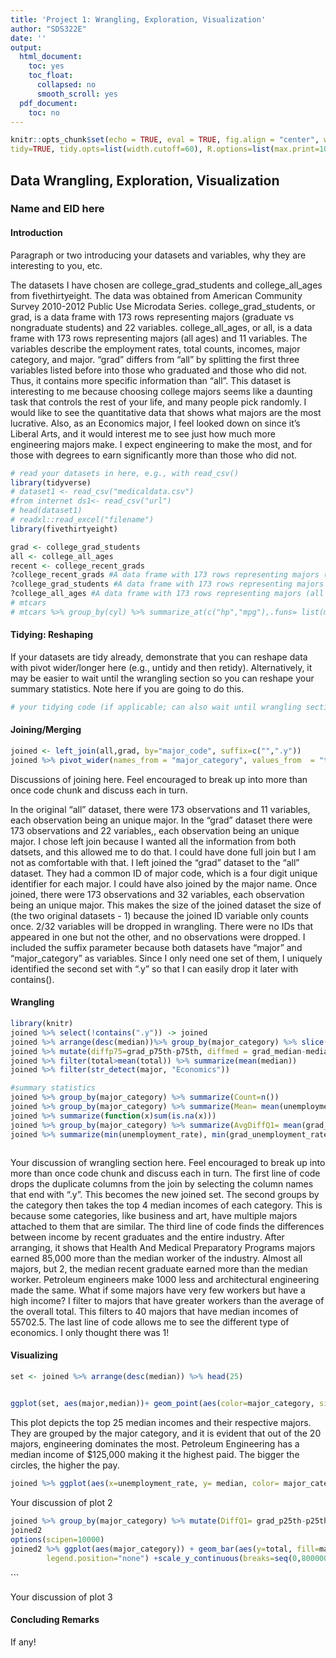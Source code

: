 ```yaml
---
title: 'Project 1: Wrangling, Exploration, Visualization'
author: "SDS322E"
date: ''
output:
  html_document:
    toc: yes
    toc_float:
      collapsed: no
      smooth_scroll: yes
  pdf_document:
    toc: no
---
```


```r
knitr::opts_chunk$set(echo = TRUE, eval = TRUE, fig.align = "center", warning = F, message = F,
tidy=TRUE, tidy.opts=list(width.cutoff=60), R.options=list(max.print=100))
```

## Data Wrangling, Exploration, Visualization

### Name and EID here

#### Introduction 

Paragraph or two introducing your datasets and variables, why they are interesting to you, etc.

The datasets I have chosen are college_grad_students and college_all_ages from fivethirtyeight. The data was obtained from American Community Survey 2010-2012 Public Use Microdata Series. college_grad_students, or grad, is a data frame with 173 rows representing majors (graduate vs nongraduate students) and 22 variables. college_all_ages, or all, is a data frame with 173 rows representing majors (all ages) and 11 variables. The variables describe the employment rates, total counts, incomes, major category, and major. "grad" differs from "all" by splitting the first three variables listed before into those who graduated and those who did not. Thus, it contains more specific information than "all". This dataset is interesting to me because choosing college majors seems like a daunting task that controls the rest of your life, and many people pick randomly. I would like to see the quantitative data that shows what majors are the most lucrative. Also, as an Economics major, I feel looked down on since it's Liberal Arts, and it would interest me to see just how much more engineering majors make. I expect engineering to make the most, and for those with degrees to earn significantly more than those who did not. 
```R
# read your datasets in here, e.g., with read_csv()
library(tidyverse)
# dataset1 <- read_csv("medicaldata.csv")
#from internet ds1<- read_csv("url")
# head(dataset1)
# readxl::read_excel("filename")
library(fivethirtyeight)

grad <- college_grad_students
all <- college_all_ages
recent <- college_recent_grads
?college_recent_grads #A data frame with 173 rows representing majors (recent graduates) and 21 variables:
?college_grad_students #A data frame with 173 rows representing majors (graduate vs nongraduate students) and 22 variables:
?college_all_ages #A data frame with 173 rows representing majors (all ages) and 11 variables:
# mtcars
# mtcars %>% group_by(cyl) %>% summarize_at(c("hp","mpg"),.funs= list(mean=mean,sd=sd)) %>% pivot_longer(-1) %>%separate(name, into=c("var","stat")) 
```

#### Tidying: Reshaping

If your datasets are tidy already, demonstrate that you can reshape data with pivot wider/longer here (e.g., untidy and then retidy). Alternatively, it may be easier to wait until the wrangling section so you can reshape your summary statistics. Note here if you are going to do this.

```R
# your tidying code (if applicable; can also wait until wrangling section)
```

    
#### Joining/Merging

```R
joined <- left_join(all,grad, by="major_code", suffix=c("",".y"))
joined %>% pivot_wider(names_from = "major_category", values_from  = "total") %>% pivot_longer(29:44, names_to="major_category", values_to="total",values_drop_na=T)


```

Discussions of joining here. Feel encouraged to break up into more than once code chunk and discuss each in turn.

In the original "all" dataset, there were 173 observations and 11 variables, each observation being an unique major. In the "grad" dataset there were 173 observations and 22 variables,, each observation being an unique major. I chose left join because I wanted all the information from both datsets, and this allowed me to do that. I could have done full join but I am not as comfortable with that. I left joined the "grad" dataset to the "all" dataset. They had a common ID of major code, which is a four digit unique identifier for each major. I could have also joined by the major name. Once joined, there were 173 observations and 32 variables, each observation being an unique major. This makes the size of the joined dataset the size of (the two original datasets - 1) because the joined ID variable only counts once. 2/32 variables will be dropped in wrangling. There were no IDs that appeared in one but not the other, and no observations were dropped. I included the suffix parameter because both datasets have "major" and "major_category" as variables. Since I only need one set of them, I uniquely identified the second set with ".y" so that I can easily drop it later with contains(). 

####  Wrangling

```R
library(knitr)
joined %>% select(!contains(".y")) -> joined 
joined %>% arrange(desc(median))%>% group_by(major_category) %>% slice(1:4) 
joined %>% mutate(diffp75=grad_p75th-p75th, diffmed = grad_median-median, diffp25=grad_p25th-p25th)%>% arrange(desc(diffmed)) 
joined %>% filter(total>mean(total)) %>% summarize(mean(median))
joined %>% filter(str_detect(major, "Economics")) 

#summary statistics
joined %>% group_by(major_category) %>% summarize(Count=n())
joined %>% group_by(major_category) %>% summarize(Mean= mean(unemployment_rate),StDev= sd(unemployment_rate),Count = n()) %>%kable(digits = 3, align = 'c',col.names = c("Major Category", "Mean", "StDev", "Count"), caption = "Unemployment Rates")
joined %>% summarize(function(x)sum(is.na(x)))
joined %>% group_by(major_category) %>% summarize(AvgDiffQ1= mean(grad_p25th-p25th), AvgDiffMedian= mean(grad_median-median),AvgDiffQ3=mean(grad_p75th-p75th))
joined %>% summarize(min(unemployment_rate), min(grad_unemployment_rate), min(median), min(grad_median),max(unemployment_rate), max(grad_unemployment_rate), max(median), max(grad_median))



```

Your discussion of wrangling section here. Feel encouraged to break up into more than once code chunk and discuss each in turn.
The first line of code drops the duplicate columns from the join by selecting the column names that end with ".y". This becomes the new joined set.
The second groups by the category then takes the top 4 median incomes of each category. This is because some categories, like business and art, have multiple majors attached to them that are similar. 
The third line of code finds the differences between income by recent graduates and the entire industry. After arranging, it shows that Health And Medical Preparatory Programs majors earned 85,000 more than the median worker of the industry. Almost all majors, but 2, the median recent graduate earned more than the median worker. Petroleum engineers make 1000 less and architectural engineering made the same. 
What if some majors have very few workers but have a high income? I filter to majors that have greater workers than the average of the overall total. This filters to 40 majors that have median incomes of 55702.5. 
The last line of code allows me to see the different type of economics. I only thought there was 1!

#### Visualizing

```R
set <- joined %>% arrange(desc(median)) %>% head(25)

             
ggplot(set, aes(major,median))+ geom_point(aes(color=major_category, size= median))+ theme(legend.position="top") +scale_size(guide = 'none') + coord_flip()+theme(axis.text.x = element_text(angle = 90))+labs(color = "Major Category") +xlab("Major") +ylab("Median Income $")+ggtitle("Top 25 Median Incomes Grouped by Category")
```

This plot depicts the top 25 median incomes and their respective majors. They are grouped by the major category, and it is evident that out of the 20 majors, engineering dominates the most. Petroleum Engineering has a median income of $125,000 making it the highest paid. The bigger the circles, the higher the pay. 

```R
joined %>% ggplot(aes(x=unemployment_rate, y= median, color= major_category)) +geom_point()+ geom_line(aes(group=major_category)) + scale_x_continuous(breaks=seq(0, .15, .05),labels=c("0%","5%","10%","15%"))+scale_y_continuous(labels=scales::dollar)+ theme_minimal() +ggtitle("Unemployment Rates by Major Category") + xlab("Unemployment Rate") + ylab("Median Income") + labs(color = "Major Category") 
```

Your discussion of plot 2
```R
joined %>% group_by(major_category) %>% mutate(DiffQ1= grad_p25th-p25th, DiffMedian= grad_median-median,DiffQ3=grad_p75th-p75th) -> joined2
joined2
options(scipen=10000)
joined2 %>% ggplot(aes(major_category)) + geom_bar(aes(y=total, fill=major_category),stat="summary", fun=mean)+theme(axis.text.x = element_text(angle=45, hjust=1), 
        legend.position="none") +scale_y_continuous(breaks=seq(0,800000,100000),labels = scales::comma) +ggtitle("Mean Total Workforce") + xlab("Major Category") + ylab("Total Workforce") 
```
```


Your discussion of plot 3

#### Concluding Remarks

If any!




